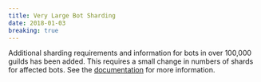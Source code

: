 ```yaml
---
title: Very Large Bot Sharding
date: 2018-01-03
breaking: true
---
```


Additional sharding requirements and information for bots in over 100,000 guilds has been added. This requires a small change in numbers of shards for affected bots. See the [documentation](#DOCS_TOPICS_GATEWAY/sharding-for-large-bots) for more information.
